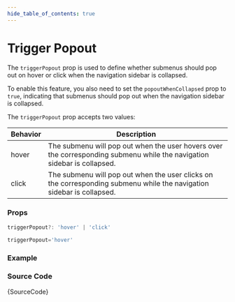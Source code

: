 ```yaml
---
hide_table_of_contents: true
---
```



# Trigger Popout

The `triggerPopout` prop is used to define whether submenus should pop out on hover or click when the navigation sidebar is collapsed.

To enable this feature, you also need to set the `popoutWhenCollapsed` prop to `true`, indicating that submenus should pop out when the navigation sidebar is collapsed.

The `triggerPopout` prop accepts two values:

| Behavior | Description                                                                                                             |
| -------- | ----------------------------------------------------------------------------------------------------------------------- |
| hover    | The submenu will pop out when the user hovers over the corresponding submenu while the navigation sidebar is collapsed. |
| click    | The submenu will pop out when the user clicks on the corresponding submenu while the navigation sidebar is collapsed.   |

### Props

```ts noCopy
triggerPopout?: 'hover' | 'click'
```

```ts noCopy title='Default Value'
triggerPopout='hover'
```

### Example

<BrowserWindow url='/vertical-menu/menu/trigger-popout'>
  <Provider>
    <TriggerPopout />
  </Provider>
</BrowserWindow>

### Source Code

<TsToJsCodeSnippet>{SourceCode}</TsToJsCodeSnippet>
